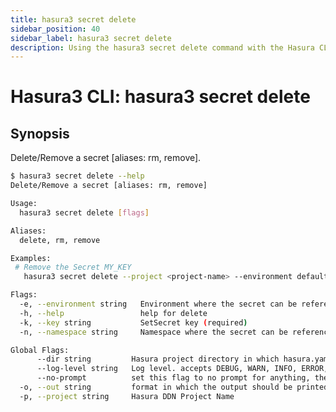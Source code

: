 ```yaml
---
title: hasura3 secret delete
sidebar_position: 40
sidebar_label: hasura3 secret delete
description: Using the hasura3 secret delete command with the Hasura CLI
---
```


# Hasura3 CLI: hasura3 secret delete 

## Synopsis
Delete/Remove a secret [aliases: rm, remove].

```bash
$ hasura3 secret delete --help
Delete/Remove a secret [aliases: rm, remove]

Usage:
  hasura3 secret delete [flags]

Aliases:
  delete, rm, remove

Examples:
 # Remove the Secret MY_KEY
   hasura3 secret delete --project <project-name> --environment default --namespace default --key MY_KEY

Flags:
  -e, --environment string   Environment where the secret can be referenced (required)
  -h, --help                 help for delete
  -k, --key string           SetSecret key (required)
  -n, --namespace string     Namespace where the secret can be referenced (required)

Global Flags:
      --dir string         Hasura project directory in which hasura.yaml is present (default ".")
      --log-level string   Log level. accepts DEBUG, WARN, INFO, ERROR, FATAL (default "INFO")
      --no-prompt          set this flag to no prompt for anything, the command fails if any input is missing
  -o, --out string         format in which the output should be printed, accepts table, json and yaml (default "table")
  -p, --project string     Hasura DDN Project Name
```

